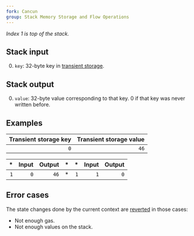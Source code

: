 ```yaml
---
fork: Cancun
group: Stack Memory Storage and Flow Operations
---
```


*Index 1 is top of the stack.*

## Stack input

0. `key`: 32-byte key in [transient storage](/about).

## Stack output

0. `value`: 32-byte value corresponding to that key. 0 if that key was never written before.

## Examples

|Transient storage key | Transient storage value |
|-----------:|--------------:|
| `0` | `46` |

| * | Input | Output | * | * | Input | Output |
|--:|------:|-------:|--:|--:|------:|-------:|
| `1` | `0` | `46` | * | `1` | `1` | `0` |

## Error cases

The state changes done by the current context are [reverted](#FD) in those cases:
- Not enough gas.
- Not enough values on the stack.